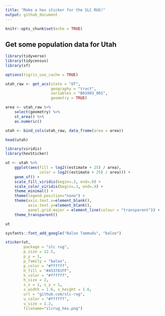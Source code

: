 ```yaml
---
title: "Make a hex sticker for the SLC RUG!"
output: github_document
---
```


```r
knitr::opts_chunk$set(echo = TRUE)
```

## Get some population data for Utah

```r
library(tidyverse)
library(tidycensus)
library(sf)

options(tigris_use_cache = TRUE)

utah_raw <- get_acs(state = "UT", 
                    geography = "tract", 
                    variables = "B01003_001",  
                    geometry = TRUE)

area <- utah_raw %>% 
    select(geometry) %>% 
    st_area() %>%
    as.numeric()

utah <- bind_cols(utah_raw, data_frame(area = area))

head(utah)
```



```r
library(viridis)
library(hexSticker)

ut <- utah %>%
    ggplot(aes(fill = log2((estimate + 25) / area), 
               color = log2((estimate + 25) / area))) + 
    geom_sf() + 
    scale_fill_viridis(begin=.3, end=.9) + 
    scale_color_viridis(begin=.3, end=.9) + 
    theme_minimal() +
    theme(legend.position="none") +
    theme(axis.text.x=element_blank(),
          axis.text.y=element_blank(),
          panel.grid.major = element_line(colour = "transparent")) +
    theme_transparent()

ut

sysfonts::font_add_google("Baloo Tammudu", "baloo")

sticker(ut,
        package = "slc rug", 
        p_size = 12.5,
        p_y = 1,
        p_family = "baloo",
        p_color = "#ffffff",
        h_fill = "#453781FF",
        h_color = "#ffffff",
        h_size = 2,
        s_x = 1, s_y = 1, 
        s_width = 1.6, s_height = 1.6,
        url = "github.com/slc-rug",
        u_color	= "#ffffff",
        u_size = 1.2,
        filename="slcrug_hex.png")

```


